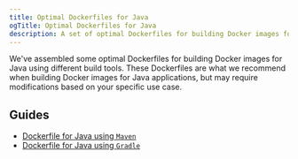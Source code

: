 ```yaml
---
title: Optimal Dockerfiles for Java
ogTitle: Optimal Dockerfiles for Java
description: A set of optimal Dockerfiles for building Docker images for Java
---
```


We've assembled some optimal Dockerfiles for building Docker images for Java using different build tools. These Dockerfiles are what we recommend when building Docker images for Java applications, but may require modifications based on your specific use case.

## Guides

- [Dockerfile for Java using `Maven`](/docs/container-builds/how-to-guides/optimal-dockerfiles/java-maven-dockerfile)
- [Dockerfile for Java using `Gradle`](/docs/container-builds/how-to-guides/optimal-dockerfiles/java-gradle-dockerfile)
